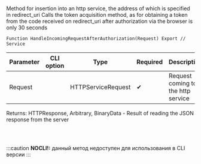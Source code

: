 ﻿---
sidebar_position: 4
---


# 
Method for insertion into an http service, the address of which is specified in redirect_uri Calls the token acquisition method, as for obtaining a token from the code received on redirect_uri after authorization via the browser is only 30 seconds



`Function HandleIncomingRequestAfterAuthorization(Request) Export // Service`

  | Parameter | CLI option | Type | Required | Description |
  |-|-|-|-|-|
  | Request |  | HTTPServiceRequest | &#x2714; | Request coming to the http service |

  
  Returns:  HTTPResponse, Arbitrary, BinaryData - Result of reading the JSON response from the server

<br/>




```bsl title="1C:Enterprise/OneScript code example"

```
 
:::caution
**NOCLI!:** данный метод недоступен для использования в CLI версии
:::
<br/>



